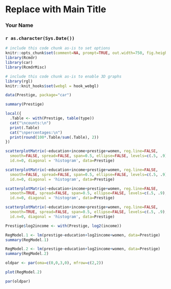 <!-- R Commander Markdown Template -->

Replace with Main Title
=======================

### Your Name

### `r as.character(Sys.Date())`

```r
# include this code chunk as-is to set options
knitr::opts_chunk$set(comment=NA, prompt=TRUE, out.width=750, fig.height=8, fig.width=8)
library(Rcmdr)
library(car)
library(RcmdrMisc)
```


```r
# include this code chunk as-is to enable 3D graphs
library(rgl)
knitr::knit_hooks$set(webgl = hook_webgl)
```


```r
data(Prestige, package="car")
```

```r
summary(Prestige)
```


```r
local({
  .Table <- with(Prestige, table(type))
  cat("\ncounts:\n")
  print(.Table)
  cat("\npercentages:\n")
  print(round(100*.Table/sum(.Table), 2))
})
```

```r
scatterplotMatrix(~education+income+prestige+women, reg.line=FALSE, 
  smooth=FALSE, spread=FALSE, span=0.5, ellipse=FALSE, levels=c(.5, .9), 
  id.n=0, diagonal = 'histogram', data=Prestige)
```

```r
scatterplotMatrix(~education+income+prestige+women, reg.line=FALSE, 
  smooth=FALSE, spread=FALSE, span=0.5, ellipse=FALSE, levels=c(.5, .9), 
  id.n=0, diagonal = 'histogram', data=Prestige)
```

```r
scatterplotMatrix(~education+income+prestige+women, reg.line=FALSE, 
  smooth=TRUE, spread=FALSE, span=0.5, ellipse=FALSE, levels=c(.5, .9), 
  id.n=0, diagonal = 'histogram', data=Prestige)
```

```r
scatterplotMatrix(~education+income+prestige+women, reg.line=FALSE, 
  smooth=TRUE, spread=FALSE, span=0.5, ellipse=FALSE, levels=c(.5, .9), 
  id.n=0, diagonal = 'histogram', data=Prestige)
```

```r
Prestige$log2income <- with(Prestige, log2(income))
```

```r
RegModel.1 <- lm(prestige~education+log2income+women, data=Prestige)
summary(RegModel.1)
```

```r
RegModel.2 <- lm(prestige~education+log2income+women, data=Prestige)
summary(RegModel.2)
```

```r
oldpar <- par(oma=c(0,0,3,0), mfrow=c(2,2))
```


```r
plot(RegModel.2)
```


```r
par(oldpar)
```



